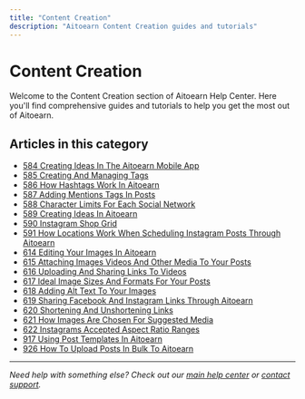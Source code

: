 ```yaml
---
title: "Content Creation"
description: "Aitoearn Content Creation guides and tutorials"
---
```


# Content Creation

Welcome to the Content Creation section of Aitoearn Help Center. Here you'll find comprehensive guides and tutorials to help you get the most out of Aitoearn.

## Articles in this category

- [584 Creating Ideas In The Aitoearn Mobile App](584-creating-ideas-in-the-aitoearn-mobile-app)
- [585 Creating And Managing Tags](585-creating-and-managing-tags)
- [586 How Hashtags Work In Aitoearn](586-how-hashtags-work-in-aitoearn)
- [587 Adding Mentions Tags In Posts](587-adding-mentions-tags-in-posts)
- [588 Character Limits For Each Social Network](588-character-limits-for-each-social-network)
- [589 Creating Ideas In Aitoearn](589-creating-ideas-in-aitoearn)
- [590 Instagram Shop Grid](590-instagram-shop-grid)
- [591 How Locations Work When Scheduling Instagram Posts Through Aitoearn](591-how-locations-work-when-scheduling-instagram-posts-through-aitoearn)
- [614 Editing Your Images In Aitoearn](614-editing-your-images-in-aitoearn)
- [615 Attaching Images Videos And Other Media To Your Posts](615-attaching-images-videos-and-other-media-to-your-posts)
- [616 Uploading And Sharing Links To Videos](616-uploading-and-sharing-links-to-videos)
- [617 Ideal Image Sizes And Formats For Your Posts](617-ideal-image-sizes-and-formats-for-your-posts)
- [618 Adding Alt Text To Your Images](618-adding-alt-text-to-your-images)
- [619 Sharing Facebook And Instagram Links Through Aitoearn](619-sharing-facebook-and-instagram-links-through-aitoearn)
- [620 Shortening And Unshortening Links](620-shortening-and-unshortening-links)
- [621 How Images Are Chosen For Suggested Media](621-how-images-are-chosen-for-suggested-media)
- [622 Instagrams Accepted Aspect Ratio Ranges](622-instagrams-accepted-aspect-ratio-ranges)
- [917 Using Post Templates In Aitoearn](917-using-post-templates-in-aitoearn)
- [926 How To Upload Posts In Bulk To Aitoearn](926-how-to-upload-posts-in-bulk-to-aitoearn)

---

*Need help with something else? Check out our [main help center](/en/help-center) or [contact support](mailto:hello@aitoearn.com).*

